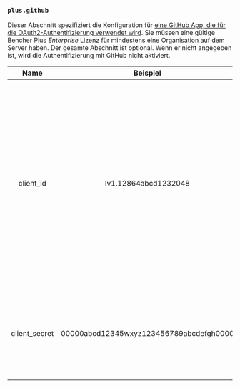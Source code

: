 ### `plus.github`

Dieser Abschnitt spezifiziert die Konfiguration für [eine GitHub App, die für die OAuth2-Authentifizierung verwendet wird](/docs/de/how-to/github-app/).
Sie müssen eine gültige Bencher Plus _Enterprise_ Lizenz für mindestens eine Organisation auf dem Server haben.
Der gesamte Abschnitt ist optional.
Wenn er nicht angegeben ist, wird die Authentifizierung mit GitHub nicht aktiviert.

|     Name      |                Beispiel                 | Standard | Erforderlich |                                                                                                                                                                                                                   Beschreibung                                                                                                                                                                                                                   |
| :-----------: | :-------------------------------------: | :------: | :----------: | :----------------------------------------------------------------------------------------------------------------------------------------------------------------------------------------------------------------------------------------------------------------------------------------------------------------------------------------------------------------------------------------------------------------------------------------------: |
|   client_id   |          Iv1.12864abcd1232048           |   ---    |      Ja      | Gibt die Client-ID für Ihre GitHub App an. Die Client-ID unterscheidet sich von der App-ID. Sie können die Client-ID auf der Einstellungsseite für Ihre App finden. Weitere Informationen zur Navigation zur Einstellungsseite für Ihre GitHub App finden Sie unter [Ändern einer GitHub App-Registrierung](https://docs.github.com/de/apps/maintaining-github-apps/modifying-a-github-app-registration#navigating-to-your-github-app-settings). |
| client_secret | 00000abcd12345wxyz123456789abcdefgh0000 |   ---    |      Ja      |                                                                                                                                                           Das Client-Geheimnis für Ihre GitHub App. Sie können ein Client-Geheimnis auf der Einstellungsseite für Ihre App generieren.                                                                                                                                                           |

